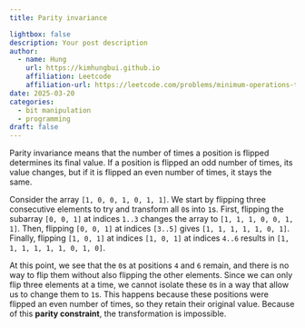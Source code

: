 ```yaml
---
title: Parity invariance

lightbox: false
description: Your post description
author:
  - name: Hung
    url: https://kimhungbui.github.io
    affiliation: Leetcode
    affiliation-url: https://leetcode.com/problems/minimum-operations-to-make-binary-array-elements-equal-to-one-i/description/
date: 2025-03-20
categories:
  - bit manipulation 
  - programming
draft: false
---
```


Parity invariance means that the number of times a position is flipped determines its final value. If a position is flipped an odd number of times, its value changes, but if it is flipped an even number of times, it stays the same.

Consider the array `[1, 0, 0, 1, 0, 1, 1]`. We start by flipping three consecutive elements to try and transform all `0`s into `1`s. First, flipping the subarray `[0, 0, 1]` at indices `1..3` changes the array to `[1, 1, 1, 0, 0, 1, 1]`. Then, flipping `[0, 0, 1]` at indices `[3..5]` gives `[1, 1, 1, 1, 1, 0, 1]`. Finally, flipping `[1, 0, 1]` at indices `[1, 0, 1]` at indices `4..6` results in `[1, 1, 1, 1, 1, 1, 0, 1, 0]`.

At this point, we see that the `0`s at positions `4` and `6` remain, and there is no way to flip them without also flipping the other elements. Since we can only flip three elements at a time, we cannot isolate these `0`s in a way that allow us to change them to `1`s. This happens because these positions were flipped an even number of times, so they retain their original value. Because of this **parity constraint**, the transformation is impossible.

